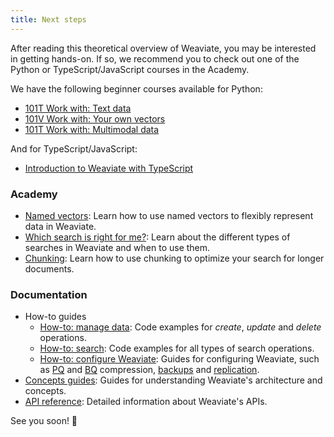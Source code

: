 ```yaml
---
title: Next steps
---
```


After reading this theoretical overview of Weaviate, you may be interested in getting hands-on. If so, we recommend you to check out one of the Python or TypeScript/JavaScript courses in the Academy.

We have the following beginner courses available for Python:
- [101T Work with: Text data](../../py/starter_text_data/index.md)
- [101V Work with: Your own vectors](../../py/starter_custom_vectors/index.md)
- [101T Work with: Multimodal data](../../py/starter_multimodal_data/index.md)

And for TypeScript/JavaScript:
- [Introduction to Weaviate with TypeScript](../../js/intro_weaviate_typescript/index.mdx)

### Academy

- [Named vectors](../../py/named_vectors/index.md): Learn how to use named vectors to flexibly represent data in Weaviate.
- [Which search is right for me?](../../py/standalone/which_search/index.mdx): Learn about the different types of searches in Weaviate and when to use them.
- [Chunking](../../py/standalone/chunking/index.mdx): Learn how to use chunking to optimize your search for longer documents.

### Documentation

- How-to guides
    - [How-to: manage data](/developers/weaviate/manage-data/index.md): Code examples for *create*, *update* and *delete* operations.
    - [How-to: search](/developers/weaviate/search/index.md): Code examples for all types of search operations.
    - [How-to: configure Weaviate](/developers/weaviate/configuration/index.md): Guides for configuring Weaviate, such as [PQ](/developers/weaviate/configuration/pq-compression.md) and [BQ](/developers/weaviate/configuration/bq-compression.md) compression, [backups](/developers/weaviate/configuration/backups.md) and [replication](/developers/weaviate/configuration/replication.md).
- [Concepts guides](/developers/weaviate/concepts/index.md): Guides for understanding Weaviate's architecture and concepts.
- [API reference](/developers/weaviate/api/index.md): Detailed information about Weaviate's APIs.


<CTASocials />

See you soon! 👋


<DocsFeedback/>
